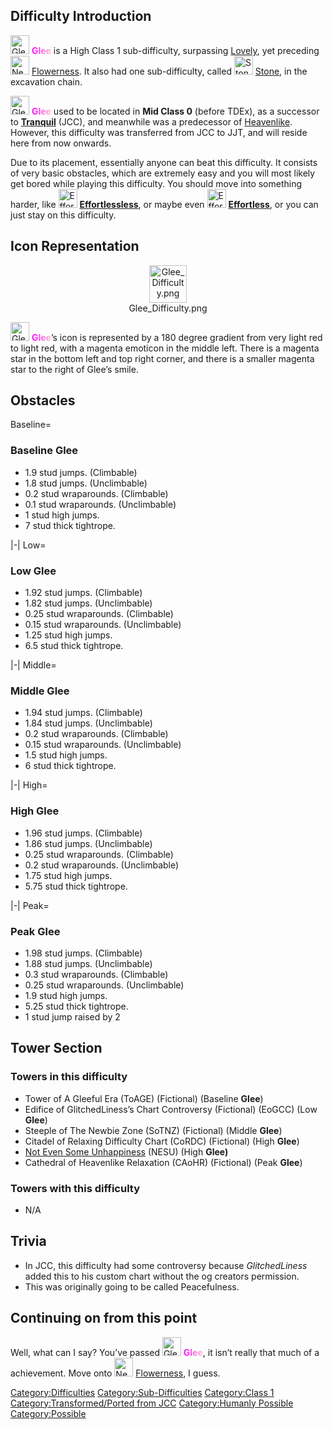 {{Scrollbox|Notices='''Notices'''
{{Humanly Possible}}}}{{BetterQuote|text=The obstacles of this difficulty are exactly what you will feel here.|quoter=The average DC tower sign in [[File:Glee Difficulty.png|30x30px]] <span style="background:linear-gradient(90deg,pink,pink); -webkit-background-clip:text !important; -webkit-text-fill-color:transparent;">Glee</span>.}}
==Difficulty Introduction==
{{NewDifficultyInfobox|image1=Glee Difficulty.png|title1=<div style="background: linear-gradient(to right, lightpink 0%, magenta 100%)"><span style="border:5px solid; border-image: linear-gradient(to top left, navy, purple) 9;height:150px;padding:5px;"><span style="background:linear-gradient(90deg,purple,purple); -webkit-background-clip:text !important; -webkit-text-fill-color:transparent;">Glee</span></div>|class=[[:Category:Class 1|Mid Class 1]]|type=[[:Category:Sub-Difficulties|Sub-Difficulty]]|previous={{Class0Difficulties|Lovely}} [[Lovely]]|next=[[File:New flowerness image1.png|30px]] [[Flowerness]]|creator(s)=[[User:Viranenthusiast|Viranenthusiast]] (former owner)
[[User:InverseCorrelation|InverseCorrelation]] (current owner)|date_added=Currently not added.|difficulty_range=Baseline to Peak|original_class=Mid Rank 0|prior_previous={{Class0Difficulties|Starter}} [[Starter]]|prior_next={{Class0Difficulties|Cakewalk}} [[Cakewalk]]|caption1=The obstacles of this difficulty are exactly what you will feel here.|alt_next=[[w:c:jtohs-custom-chart:Heavenlike|Heavenlike]]|sub_difficulty(ies)=|decal_id=12646702968|alt_previous=[[w:c:jtohs-custom-chart:Tranquil|Tranquil]]|rating=-7.5|previous_sub_difficulty(ies)=[[File:Stone.png|30px]] [[Excavation Chain/Stone-Emerald|Stone]]|main_difficulty=[[File:LovelyDifficulty..webp|30px]] [[Lovely]]}}[[File:Glee Difficulty.png|frameless|30x30px]] <span style="background:linear-gradient(90deg,magenta,pink); -webkit-background-clip:text !important; -webkit-text-fill-color:transparent;">'''Glee'''</span> is a High Class 1 sub-difficulty, surpassing {{Class0Difficulties|Lovely}} [[Lovely]], yet preceding [[File:New flowerness image1.png|30px]] [[Flowerness]]. It also had one sub-difficulty, called [[File:Stone.png|30px]] [[Excavation Chain/Stone-Emerald|Stone]], in the excavation chain.

[[File:Glee Difficulty.png|frameless|30x30px]] <span style="background:linear-gradient(90deg,magenta,pink); -webkit-background-clip:text !important; -webkit-text-fill-color:transparent;">'''Glee'''</span> used to be located in '''Mid Class 0''' (before TDEx), as a successor to '''[[w:c:jtohs-custom-chart:Tranquil|Tranquil]]''' (JCC), and meanwhile was a predecessor of [[w:c:jtohs-custom-chart:Heavenlike|Heavenlike]]. However, this difficulty was transferred from JCC to JJT, and will reside here from now onwards.

Due to its placement, essentially anyone can beat this difficulty. It consists of very basic obstacles, which are extremely easy and you will most likely get bored while playing this difficulty. You should move into something harder, like [[File:EffortlesslessIconOoIDC.png|frameless|30x30px]] '''[[Effortlessless]]''', or maybe even [[File:EffortlessDifficulty.jpg|frameless|30x30px]] '''[[w:c:jtoh:Effortless|Effortless]]''', or you can just stay on this difficulty.
==Icon Representation==
<center>[[File:Glee Difficulty.png|frameless|60x60px]]</center>[[File:Glee Difficulty.png|frameless|30x30px]] <span style="background:linear-gradient(90deg,magenta,pink); -webkit-background-clip:text !important; -webkit-text-fill-color:transparent;">'''Glee'''</span>’s icon is represented by a 180 degree gradient from very light red to light red, with a magenta emoticon in the middle left. There is a magenta star in the bottom left and top right corner, and there is a smaller magenta star to the right of Glee’s smile.
==Obstacles==
<tabber>
Baseline=
===Baseline '''Glee''' ===

*1.9 stud jumps. (Climbable)
*1.8 stud jumps. (Unclimbable)
*0.2 stud wraparounds. (Climbable)
*0.1 stud wraparounds. (Unclimbable)
*1 stud high jumps.
* 7 stud thick tightrope.
|-|
Low=
===Low '''Glee''' ===

*1.92 stud jumps. (Climbable)
*1.82 stud jumps. (Unclimbable)
*0.25 stud wraparounds. (Climbable)
*0.15 stud wraparounds. (Unclimbable)
*1.25 stud high jumps.
* 6.5 stud thick tightrope.
|-|
Middle=
===Middle '''Glee''' ===

*1.94 stud jumps. (Climbable)
*1.84 stud jumps. (Unclimbable)
*0.2 stud wraparounds. (Climbable)
*0.15 stud wraparounds. (Unclimbable)
*1.5 stud high jumps.
* 6 stud thick tightrope.
|-|
High=
===High '''Glee''' ===

*1.96 stud jumps. (Climbable)
*1.86 stud jumps. (Unclimbable)
*0.25 stud wraparounds. (Climbable)
*0.2 stud wraparounds. (Unclimbable)
*1.75 stud high jumps.
* 5.75 stud thick tightrope.
|-|
Peak=
===Peak '''Glee''' ===

*1.98 stud jumps. (Climbable)
*1.88 stud jumps. (Unclimbable)
*0.3 stud wraparounds. (Climbable)
*0.25 stud wraparounds. (Unclimbable)
*1.9 stud high jumps.
* 5.25 stud thick tightrope.
* 1 stud jump raised by 2
</tabber>
==Tower Section==
===Towers in this difficulty===
*Tower of A Gleeful Era (ToAGE) (Fictional) (Baseline '''Glee''')
*Edifice of GlitchedLiness’s Chart Controversy (Fictional) (EoGCC) (Low '''Glee''')
*Steeple of The Newbie Zone (SoTNZ) (Fictional) (Middle '''Glee''')
*Citadel of Relaxing Difficulty Chart (CoRDC) (Fictional) (High '''Glee''')
*[[Not Even Some Unhappiness]] (NESU) (High '''Glee)'''
*Cathedral of Heavenlike Relaxation (CAoHR) (Fictional) (Peak '''Glee''')
===Towers with this difficulty===
*N/A
==Trivia==
*In JCC, this difficulty had some controversy because ''GlitchedLiness'' added this to his custom chart without the og creators permission.
*This was originally going to be called Peacefulness.
==Continuing on from this point==
Well, what can I say? You’ve passed [[File:Glee Difficulty.png|frameless|30x30px]] <span style="background:linear-gradient(90deg,magenta,pink); -webkit-background-clip:text !important; -webkit-text-fill-color:transparent;">'''Glee'''</span>, it isn’t really that much of a achievement. Move onto [[File:New flowerness image1.png|30px]] [[Flowerness]], I guess.

{{DifficultiesNavbox}}
[[Category:Difficulties]]
[[Category:Sub-Difficulties]]
[[Category:Class 1]]
[[Category:Transformed/Ported from JCC]]
[[Category:Humanly Possible]]
[[Category:Possible]]